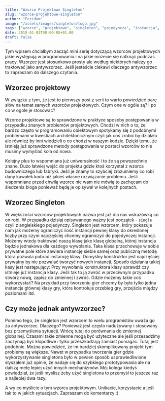 ```yaml
---
title: "Wzorce Projektowe Singleton"
slug: "wzorce-projektowe-singleton"
author: "Feridum"
image: "/assets/images/singleton/logo.jpg"
tags: ["wzorce", "projektowe", "singleton", "pojedyncza", "instancja", "klasy", "antywzorzec"]
date: 2018-01-03T08:00:00+01:00
draft: false
---
```


Tym  wpisem chciałbym zacząć mini serię dotyczącą wzorców projektowych jakie występują w programowaniu i na jakie możecie się natknąć podczas pracy. Wzorzec jest stosunkowo prosty ale według niektórych należy go traktować jako antywzorzec. Jeśli jesteście ciekawi dlaczego antywzorzec to zapraszam do dalszego czytania.



## Wzorzec projektowy

W związku z tym, że jest to pierwszy post z serii to warto powiedzieć parę słów na temat samych wzorców projektowych. Czym one w ogóle są? I po co w ogóle je stosować? 

Wzorce projektowe są to sprawdzone w praktyce sposoby postępowania w przypadku znanych problemów projektowych. Chodzi w nich o to, że bardzo często w programowaniu obiektowym spotykamy się z podobnymi problemami w kwestiach architektonicznym czyli jak coś zrobić by działało ale również by inni wiedzieli o co chodzi w naszym kodzie. Dzięki temu, że istnieją już sprawdzone metody postępowania w postaci wzorców to nie musimy wymyślać koła od nowa. 

Kolejny plus to wspomniana już uniwersalność i to że są powszechnie znane. Dużo łatwiej wejść do projektu gdzie ktoś korzystał z wzorca budowniczego lub fabryki. Jeśli je znamy to szybciej zrozumiemy co robi dany kawałek kodu niż jakieś własne rozwiązanie problemu. Jeśli wspomniane przed chwilą wzorce nic wam nie mówią to zachęcam do śledzenia bloga ponieważ będę je opisywał w kolejnych postach.


## Wzorzec Singleton

W większości wzorców projektowych nazwa jest już dla nas wskazówką co on robi. W przypadku dzisiaj opisywanego ważny jest początek - `single` czyli z angielskiego pojedynczy. Singleton jest wzorcem, który pokazuje nam jak możemy ograniczyć ilość instancji pewnej klasy do określonej liczby przy czym najczęściej chcemy ograniczyć do pojedynczej instancji. Możemy wtedy traktować naszą klasę jako klasę globalną, której instancja będzie jednakowa dla każdego wywołania. Taka klasa przechowuje w sobie prywatne pole które zawiera instancję siebie samej oraz publiczną metodę która pozwala pobrać instancję klasy. Domyślny konstruktor jest najczęściej prywatny by nie pozwalać tworzyć nowych instancji. Sposób działania takiej kasy jest następujący: Przy wywołaniu konstruktora klasy sprawdź czy istnieje już instancja klasy. Jeśli tak to ją zwróć w przeciwnym przypadku stwórz nową, zapisz do zmiennej i zwróć. Gdzie możemy takie coś wykorzystać? Na przykład przy tworzeniu gier chcemy by była tylko jedna instancja głównej klasy gry, która kontroluje przebieg gry, przejścia między poziomami itd.


## Czy może jednak antywzorzec?

Pomimo tego, że singleton jest wzorcem to wielu programistów uważa go za antywzorzec. Dlaczego? Ponieważ jest często nadużywany i stosowany bez przemyślenia sytuacji. Wrócę tutaj do porównania do zmiennej globalnej. Czasami takie zmienne mogą być użyteczne ale jeśli przesadzimy zaczynają być kłopotliwe i tylko przeszkadzają zamiast pomagać. Tutaj jest podobnie. Można powiedzieć, że im bardziej skomplikowany projekt tym problemy są większe. Nawet w przypadku tworzenia gier gdzie wykorzystywanie singletona było w pewien sposób usprawiedliwione słyszałem już opinie, że nadaje się do szybkiego prototypowania ale na dalszą metę lepiej użyć innych mechanizmów. Mój kolega kiedyś powiedział, że jeśli myślisz żeby użyć singletona to przemyśl to jeszcze raz a najlepiej dwa razy.


A wy co myślicie o tym wzorcu projektowym. Unikacie, korzystacie a jeśli tak to  w jakich sytuacjach. Zapraszam do komentarzy :) 

